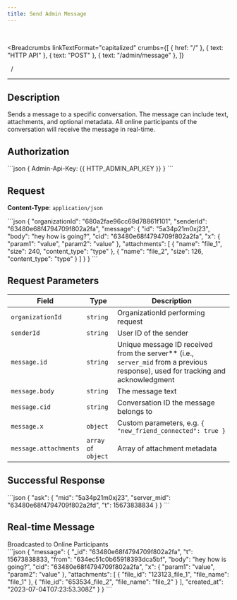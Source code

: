 ```yaml
---
title: Send Admin Message
---
```


<br />



<Breadcrumbs
  linkTextFormat="capitalized"
  crumbs={[
    { href: "/" },
    { text: "HTTP API" },
    { text: "POST" },
    { text: "/admin/message" },
  ]}
>
  <Icon slot="index" name="seti:powershell" />
  <span slot="separator">&nbsp;&nbsp;/&nbsp;</span>
</Breadcrumbs>

---


## Description

> <Badge text="POST" variant="caution" size="large" />
> <Badge text="/admin/message" size="large" />

Sends a message to a specific conversation. The message can include text, attachments, and optional metadata. All online participants of the conversation will receive the message in real-time.

## Authorization

<Tabs>
  <TabItem label="Header">
    ```json 
    { Admin-Api-Key: {{ HTTP_ADMIN_API_KEY }} }
    ```
  </TabItem>
</Tabs>

## Request

**Content-Type**: `application/json`

<Tabs>
  <TabItem label="Request">
```json
{
  "organizationId": "680a2fae96cc69d78861f101",
  "senderId": "63480e68f4794709f802a2fa",
  "message": {
    "id": "5а34p21m0xj23",
    "body": "hey how is going?",
    "cid": "63480e68f4794709f802a2fa",
    "x": {
      "param1": "value",
      "param2": "value"
    },
    "attachments": [
      { "name": "file_1", "size": 240, "content_type": "type" },
      { "name": "file_2", "size": 126, "content_type": "type" }
    ]
  }
}
```
  </TabItem>  
</Tabs>

## Request Parameters

| Field                 | Type                | Description                                                                                                                        |
| --------------------- | ------------------- | ---------------------------------------------------------------------------------------------------------------------------------- |
| `organizationId`      | `string`            | OrganizationId performing request                                                                                                  |
| `senderId`            | `string`            | User ID of the sender                                                                                                              |
| `message.id`          | `string`            | Unique message ID received from the server\*\* (i.e., `server_mid` from a previous response), used for tracking and acknowledgment |
| `message.body`        | `string`            | The message text                                                                                                                   |
| `message.cid`         | `string`            | Conversation ID the message belongs to                                                                                             |
| `message.x`           | `object`            | Custom parameters, e.g. `{ "new_friend_connected": true }`                                                                         |
| `message.attachments` | `array` of `object` | Array of attachment metadata                                                                                                       |

## Successful Response

<Tabs>
  <TabItem label="Response">
```json
{
  "ask": {
    "mid": "5а34p21m0xj23",
    "server_mid": "63480e68f4794709f802a2fd",
    "t": 15673838834
  }
}
```
  </TabItem>  
</Tabs>

## Real-time Message

<Aside type="tip" title="Additional information">
  Broadcasted to Online Participants
</Aside>

<Tabs>
  <TabItem label="Event">
```json
{
  "message": {
    "_id": "63480e68f4794709f802a2fa",
    "t": 15673838833,
    "from": "634ec51c0b65918393dca5bf",
    "body": "hey how is going?",
    "cid": "63480e68f4794709f802a2fa",
    "x": {
      "param1": "value",
      "param2": "value"
    },
    "attachments": [
      { "file_id": "123123_file_1", "file_name": "file_1" },
      { "file_id": "653534_file_2", "file_name": "file_2" }
    ],
    "created_at": "2023-07-04T07:23:53.308Z"
  }
}
```
  </TabItem>  
</Tabs>

<script
  src="https://giscus.app/client.js"
  data-repo="Oleksandr1414/cathedra-slytherin"
  data-repo-id="R_kgDOI8uafg"
  data-category="[ВВЕДІТЬ CATEGORY NAME]"
  data-category-id="[ВВЕДІТЬ CATEGORY ID]"
  data-mapping="pathname"
  data-strict="0"
  data-reactions-enabled="1"
  data-emit-metadata="0"
  data-input-position="bottom"
  data-theme="transparent_dark"
  data-lang="uk"
  crossorigin="anonymous"
  async
></script>
